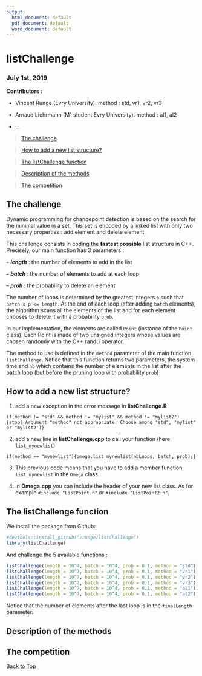 ```yaml
---
output:
  html_document: default
  pdf_document: default
  word_document: default
---
```

<a id="top"></a>

<!-- 
%\VignetteEngine{knitr::rmarkdown} 
%\VignetteIndexEntry{listChallenge}
--> 

# listChallenge
### July 1st, 2019

**Contributors :**

* Vincent Runge (Evry University). method : std, vr1, vr2, vr3

* Arnaud Liehrmann (M1 student Evry University). method : al1, al2

* ...


> [The challenge](#challenge)

> [How to add a new list structure?](#list)

> [The listChallenge function](#function)

> [Description of the methods](#methods)

> [The competition](#competition)


<a id="challenge"></a>

## The challenge

Dynamic programming for changepoint detection is based on the search for the minimal value in a set. This set is encoded by a linked list with only two necessary properties : add element and delete element.

This challenge consists in coding the **fastest possible** list structure in C++. Precisely, our main function has 3 parameters :

-- ***length*** : the number of elements to add in the list

-- ***batch*** : the number of elements to add at each loop

-- ***prob*** : the probability to delete an element

 
The number of loops is determined by the greatest integers `p` such that `batch x p <= length`.
At the end of each loop (after adding `batch` elements), the algorithm scans all the elements of the list and for each element chooses to delete it with a probability `prob`.

In our implementation, the elements are called `Point` (instance of the `Point` class). Each Point is made of two unsigned integers whose values are chosen randomly with the C++ rand() operator.

The method to use is defined in the `method` parameter of the main function `listChallenge`. Notice that this function returns two parameters, the system time and `nb` which contains the number of elements in the list after the batch loop (but before the pruning loop with probability `prob`) 

<a id="list"></a>

## How to add a new list structure?

1) add a new exception in the error message in **listChallenge.R**

`if(method != "std" && method != "mylist" && method != "mylist2"){stop('Argument "method" not appropriate. Choose among "std", "mylist" or "mylist2')}`

2) add a new line in **listChallenge.cpp** to call your function (here `list_mynewlist`)

`if(method == "mynewlist"){omega.list_mynewlist(nbLoops, batch, prob);}`

3) This previous code means that you have to add a member function `list_mynewlist` in the `Omega` class.

4) In **Omega.cpp** you can include the header of your new list class. As for example `#include "ListPoint.h"` or `#include "ListPoint2.h"`.


<a id="function"></a>

## The listChallenge function

We install the package from Github:

```r
#devtools::install_github("vrunge/listChallenge")
library(listChallenge)
```

And challenge the 5 available functions :
```r
listChallenge(length = 10^7, batch = 10^4, prob = 0.1, method = "std")
listChallenge(length = 10^7, batch = 10^4, prob = 0.1, method = "vr1")
listChallenge(length = 10^7, batch = 10^4, prob = 0.1, method = "vr2")
listChallenge(length = 10^7, batch = 10^4, prob = 0.1, method = "vr3")
listChallenge(length = 10^7, batch = 10^4, prob = 0.1, method = "al1")
listChallenge(length = 10^7, batch = 10^4, prob = 0.1, method = "al2")
```

Notice that the number of elements after the last loop is in the `finalLength` parameter.

<a id="methods"></a>

## Description of the methods


<a id="competition"></a>

## The competition


[Back to Top](#top)
